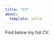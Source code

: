 ```yaml
---
title: "CV"
about:
  template: jolla
---
```


Find below my full CV. 

```{=html}
<object data="cv.pdf" type="application/pdf" width="100%" height="100%" style="min-height:80vh;">
</object>
```